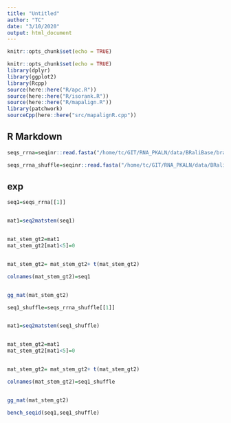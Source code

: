 ```yaml
---
title: "Untitled"
author: "TC"
date: "3/10/2020"
output: html_document
---
```


```r
knitr::opts_chunk$set(echo = TRUE)

knitr::opts_chunk$set(echo = TRUE)
library(dplyr)
library(ggplot2)
library(Rcpp)
source(here::here("R/apc.R"))
source(here::here("R/isorank.R"))
source(here::here("R/mapalign.R"))
library(patchwork)
sourceCpp(here::here("src/mapalignR.cpp"))

```

## R Markdown

```r
seqs_rrna=seqinr::read.fasta("/home/tc/GIT/RNA_PKALN/data/BRaliBase/bralibase3/datasets/rRNA.db")

seqs_rrna_shuffle=seqinr::read.fasta("/home/tc/GIT/RNA_PKALN/data/BRaliBase/bralibase3/datasets/shrRNA.db")
```


## exp

```r
seq1=seqs_rrna[[1]]


mat1=seq2matstem(seq1)


mat_stem_gt2=mat1
mat_stem_gt2[mat1<5]=0


mat_stem_gt2= mat_stem_gt2+ t(mat_stem_gt2)

colnames(mat_stem_gt2)=seq1


gg_mat(mat_stem_gt2)
```

```r
seq1_shuffle=seqs_rrna_shuffle[[1]]


mat1=seq2matstem(seq1_shuffle)


mat_stem_gt2=mat1
mat_stem_gt2[mat1<5]=0


mat_stem_gt2= mat_stem_gt2+ t(mat_stem_gt2)

colnames(mat_stem_gt2)=seq1_shuffle


gg_mat(mat_stem_gt2)
```

```r
bench_seqid(seq1,seq1_shuffle)
```

